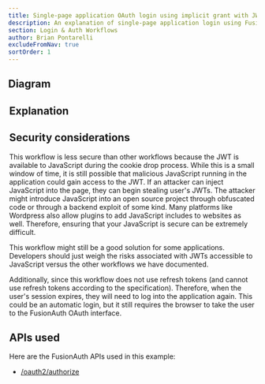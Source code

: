 ```yaml
---
title: Single-page application OAuth login using implicit grant with JWTs in cookies
description: An explanation of single-page application login using FusionAuth OAuth interface with the implicit grant with JWTs in cookies
section: Login & Auth Workflows
author: Brian Pontarelli
excludeFromNav: true
sortOrder: 1
---
```


<Intro/>

## Diagram

<Legend/>

<Diagram/>

## Explanation

<OrderedList>
  <Step1/>
  <Step2/>
  <Step3/>
  <Step4/>
  <Step5/>
  <Step6/>
  <Step7/>
  <Step8/>
  <Step9/>
  <Step10/>
  <Step11/>
  <Step12/>
  <Step13/>
  <Step14/>
  <Step15/>
</OrderedList>

## Security considerations

This workflow is less secure than other workflows because the JWT is available to JavaScript during the cookie drop process. While this is a small window of time, it is still possible that malicious JavaScript running in the application could gain access to the JWT. If an attacker can inject JavaScript into the page, they can begin stealing user's JWTs. The attacker might introduce JavaScript into an open source project through obfuscated code or through a backend exploit of some kind. Many platforms like Wordpress also allow plugins to add JavaScript includes to websites as well. Therefore, ensuring that your JavaScript is secure can be extremely difficult.

This workflow might still be a good solution for some applications. Developers should just weigh the risks associated with JWTs accessible to JavaScript versus the other workflows we have documented.

Additionally, since this workflow does not use refresh tokens (and cannot use refresh tokens according to the specification). Therefore, when the user's session expires, they will need to log into the application again. This could be an automatic login, but it still requires the browser to take the user to the FusionAuth OAuth interface.

## APIs used

Here are the FusionAuth APIs used in this example:

* [/oauth2/authorize](/docs/v1/tech/oauth/endpoints#authorize)
